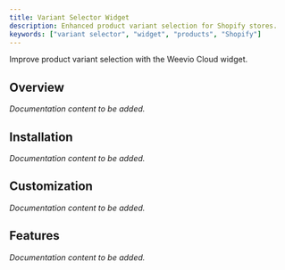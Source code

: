 ```yaml
---
title: Variant Selector Widget
description: Enhanced product variant selection for Shopify stores.
keywords: ["variant selector", "widget", "products", "Shopify"]
---
```



Improve product variant selection with the Weevio Cloud widget.

## Overview

*Documentation content to be added.*

## Installation

*Documentation content to be added.*

## Customization

*Documentation content to be added.*

## Features

*Documentation content to be added.*
